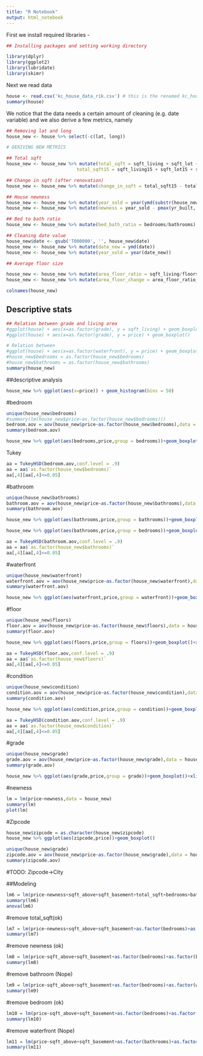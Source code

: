 ---
title: "R Notebook"
output: html_notebook
---

First we install required libraries - 

```{r, warning=FALSE}
## Installing packages and setting working directory

library(dplyr)
library(ggplot2)
library(lubridate)
library(skimr)


```

Next we read data

```{r, warning=FALSE}
house <- read.csv('kc_house_data_rik.csv') # this is the renamed kc_house_data (1) uploaded by Rik
summary(house)
```

We notice that the data needs a certain amount of cleaning (e.g. date variable) and we also derive a few metrics, namely 

```{r, warning = FALSE}
## Removing lat and long
house_new <- house %>% select(-c(lat, long))

# DERIVING NEW METRICS

## Total sqft
house_new <- house_new %>% mutate(total_sqft = sqft_living + sqft_lot + sqft_basement,
                          total_sqft15 = sqft_living15 + sqft_lot15 + sqft_basement)

## Change in sqft (after renovation)
house_new <- house_new %>% mutate(change_in_sqft = total_sqft15 - total_sqft)

## House newness
house_new <- house_new %>% mutate(year_sold = year(ymd(substr(house_new$date, 1,8))))
house_new <- house_new %>% mutate(newness = year_sold - pmax(yr_built, yr_renovated))

## Bed to bath ratio
house_new <- house_new %>% mutate(bed_bath_ratio = bedrooms/bathrooms)

## Cleaning date value
house_new$date <- gsub('T000000', '', house_new$date)
house_new <- house_new %>% mutate(date_new = ymd(date))
house_new <- house_new %>% mutate(year_sold = year(date_new))

## Average floor size

house_new <- house_new %>% mutate(area_floor_ratio = sqft_living/floors, area_floor_ratio_15 = sqft_living15/floors)
house_new <- house_new %>% mutate(area_floor_change = area_floor_ratio_15 - area_floor_ratio)

colnames(house_new)
```

## Descriptive stats

```{r}
## Relation between grade and living area
#ggplot(house) + aes(x=as.factor(grade), y = sqft_living) + geom_boxplot()
#ggplot(house) + aes(x=as.factor(grade), y = price) + geom_boxplot()

# Relation between 
#ggplot(house) + aes(x=as.factor(waterfront), y = price) + geom_boxplot()
#house_new$bedrooms = as.factor(house_new$bedrooms)
#house_new$bathrooms = as.factor(house_new$bathrooms)
summary(house_new)
```


##descriptive analysis
```{r}
house_new %>% ggplot(aes(x=price)) + geom_histogram(bins = 50)
```


#bedroom 
```{r}
unique(house_new$bedrooms)
#summary(lm(house_new$price~as.factor(house_new$bedrooms)))
bedroom.aov = aov(house_new$price~as.factor(house_new$bedrooms),data = house_new)
summary(bedroom.aov)
```
```{r}
house_new %>% ggplot(aes(bedrooms,price,group = bedrooms))+geom_boxplot()+xlim(0,20)
```

Tukey
```{r}
aa = TukeyHSD(bedroom.aov,conf.level = .9)
aa = aa$`as.factor(house_new$bedrooms)`
aa[,4][aa[,4]<=0.05]
```

#bathroom
```{r}
unique(house_new$bathrooms)
bathroom.aov = aov(house_new$price~as.factor(house_new$bathrooms),data = house_new)
summary(bathroom.aov)
```

```{r}
house_new %>% ggplot(aes(bathrooms,price,group = bathrooms))+geom_boxplot()+xlim(0,10)
```


```{r}
house_new %>% ggplot(aes(bathrooms,price,group = bedrooms))+geom_boxplot()+xlim(0,7)
```


```{r}
aa = TukeyHSD(bathroom.aov,conf.level = .9)
aa = aa$`as.factor(house_new$bathrooms)`
aa[,4][aa[,4]<=0.05]

```


#waterfront
```{r}
unique(house_new$waterfront)
waterfront.aov = aov(house_new$price~as.factor(house_new$waterfront),data = house_new)
summary(waterfront.aov)
```

```{r}
house_new %>% ggplot(aes(waterfront,price,group = waterfront))+geom_boxplot()+xlim(-1,2)
```

#floor

```{r}
unique(house_new$floors)
floor.aov = aov(house_new$price~as.factor(house_new$floors),data = house_new)
summary(floor.aov)
```

```{r}
house_new %>% ggplot(aes(floors,price,group = floors))+geom_boxplot()+xlim(0,5)
```

```{r}
aa = TukeyHSD(floor.aov,conf.level = .9)
aa = aa$`as.factor(house_new$floors)`
aa[,4][aa[,4]<=0.05]
```


#condition
```{r}
unique(house_new$condition)
condition.aov = aov(house_new$price~as.factor(house_new$condition),data = house_new)
summary(condition.aov)
```

```{r}
house_new %>% ggplot(aes(condition,price,group = condition))+geom_boxplot()+xlim(-0.05,5.5)
```

```{r}
aa = TukeyHSD(condition.aov,conf.level = .9)
aa = aa$`as.factor(house_new$condition)`
aa[,4][aa[,4]<=0.05]
```
#grade
```{r}
unique(house_new$grade)
grade.aov = aov(house_new$price~as.factor(house_new$grade),data = house_new)
summary(grade.aov)
```
```{r}
house_new %>% ggplot(aes(grade,price,group = grade))+geom_boxplot()+xlim(-0.05,13)
```


#newness

```{r}
lm = lm(price~newness,data = house_new)
summary(lm)
plot(lm)
```

#Zipcode
```{r}
house_new$zipcode = as.character(house_new$zipcode)
house_new %>% ggplot(aes(zipcode,price))+geom_boxplot()
```
```{r}
unique(house_new$grade)
zipcode.aov = aov(house_new$price~as.factor(house_new$grade),data = house_new)
summary(zipcode.aov)
```


#TODO: Zipcode->City

##Modeling


```{r}
lm6 = lm(price~newness+sqft_above+sqft_basement+total_sqft+bedrooms+bathrooms+as.factor(waterfront)+as.factor(grade)+as.factor(zipcode),data = house_new)
summary(lm6)
anova(lm6)
```


#remove total_sqft(ok)
```{r}
lm7 = lm(price~newness+sqft_above+sqft_basement+as.factor(bedrooms)+as.factor(bathrooms)+as.factor(waterfront)+as.factor(grade)+as.factor(zipcode),data = house_new)
summary(lm7)
```

#remove newness (ok)
```{r}
lm8 = lm(price~sqft_above+sqft_basement+as.factor(bedrooms)+as.factor(bathrooms)+as.factor(waterfront)+as.factor(grade)+as.factor(zipcode),data = house_new)
summary(lm8)
```

#remove bathroom (Nope)
```{r}
lm9 = lm(price~sqft_above+sqft_basement+as.factor(bedrooms)+as.factor(waterfront)+as.factor(grade)+as.factor(zipcode),data = house_new)
summary(lm9)
```

#remove bedroom (ok)
```{r}
lm10 = lm(price~sqft_above+sqft_basement+as.factor(bedrooms)+as.factor(waterfront)+as.factor(grade)+as.factor(zipcode),data = house_new)
summary(lm10)
```

#remove waterfront (Nope)
```{r}
lm11 = lm(price~sqft_above+sqft_basement+as.factor(bathrooms)+as.factor(grade)+as.factor(zipcode),data = house_new)
summary(lm11)
```



